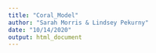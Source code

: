 ```yaml
---
title: "Coral_Model"
author: "Sarah Morris & Lindsey Pekurny"
date: "10/14/2020"
output: html_document
---
```


```r

```


